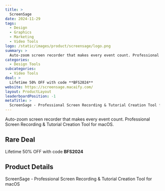 ```yaml
---
title: >
  ScreenSage
date: 2024-11-29
tags:
  - Design
  - Graphics
  - Marketing
  - Video Tools
logo: /static/images/product/screensage/logo.png
summary: >
  Auto-zoom screen recorder that makes every event count. Professional Screen Recording & Tutorial Creation Tool for macOS.
categories:
  - Design Tools
subcategories:
  - Video Tools
deal: >
  Lifetime 50% OFF with code **BFS2024**
website: https://screensage.macaify.com/
layout: ProductLayout
leaderboardPosition: -1
metaTitle: >
  ScreenSage - Professional Screen Recording & Tutorial Creation Tool for macOS
---
```

Auto-zoom screen recorder that makes every event count. Professional Screen Recording & Tutorial Creation Tool for macOS.

## Rare Deal

Lifetime 50% OFF with code **BFS2024**

## Product Details

ScreenSage - Professional Screen Recording & Tutorial Creation Tool for macOS


